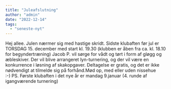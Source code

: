 ```yaml
---
title: "Juleafslutning"
author: "admin"
date: "2022-12-14"
tags: 
  - "seneste-nyt"
---
```


Hej allee. Julen nærmer sig med hastige skridt. Sidste klubaften før jul er TORSDAG 15. december med start kl. 19.30 (klubben er åben fra ca. kl. 18.10 for begyndertræning) Jacob P. vil sørge for vådt og tørt i form af gløgg og æbleskiver. Der vil blive arrangeret lyn-turnering, og der vil være en konkurrence i løsning af skakopgaver. Deltagelse er gratis, og det er ikke nødvendigt at tilmelde sig på forhånd.Mød op, med eller uden nissehue :-) PS. Første klubaften i det nye år er mandag 9.januar (4. runde af igangværende turnering)
